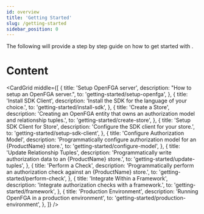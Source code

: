 ```yaml
---
id: overview
title: 'Getting Started'
slug: /getting-started
sidebar_position: 0
---
```



<DocumentationNotice />

The following will provide a step by step guide on how to get started with <ProductName />.

<IntroCard
  title="When to use"
  description="This section is useful if you understand the basic concepts of {ProductName}, and want to learn how to get started."
/>

# Content

<CardGrid
  middle={[
    {
      title: 'Setup OpenFGA server',
      description: "How to setup an OpenFGA server.",
      to: 'getting-started/setup-openfga',
    },
    {
      title: 'Install SDK Client',
      description: 'Install the SDK for the language of your choice.',
      to: 'getting-started/install-sdk',
    },
    {
      title: 'Create a Store',
      description: 'Creating an OpenFGA entity that owns an authorization model and relationship tuples.',
      to: 'getting-started/create-store',
    },
    {
      title: 'Setup SDK Client for Store',
      description: 'Configure the SDK client for your store.',
      to: 'getting-started/setup-sdk-client',
    },
    {
      title: 'Configure Authorization Model',
      description: 'Programmatically configure authorization model for an {ProductName} store.',
      to: 'getting-started/configure-model',
    },
    {
      title: 'Update Relationship Tuples',
      description: 'Programmatically write authorization data to an {ProductName} store.',
      to: 'getting-started/update-tuples',
    },
    {
      title: 'Perform a Check',
      description: 'Programmatically perform an authorization check against an {ProductName} store.',
      to: 'getting-started/perform-check',
    },
    {
      title: 'Integrate Within a Framework',
      description: 'Integrate authorization checks with a framework.',
      to: 'getting-started/framework',
    },
    {
      title: 'Production Environment',
      description: 'Running OpenFGA in a production environment',
      to: 'getting-started/production-environment',
    },
  ]}
/>
